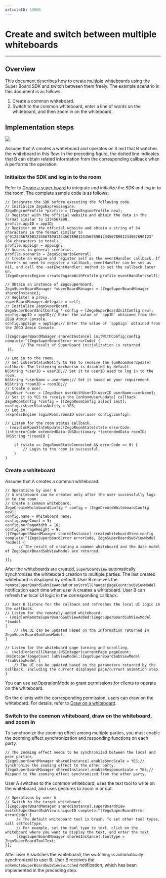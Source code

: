 ```yaml
---
articleID: 13900
---
```


# Create and switch between multiple whiteboards

- - -
## Overview

This document describes how to create multiple whiteboards using the Super Board SDK and switch between them freely. The example scenario in this document is as follows:
1. Create a common whiteboard.
2. Switch to the common whiteboard, enter a line of words on the whiteboard, and then zoom in on the whiteboard.


## Implementation steps

<Frame width="512" height="auto" caption=""><img src="https://storage.zego.im/sdk-doc/Pics/WhiteboardView/Superboard_bestpractice_EN.png" /></Frame>

Assume that A creates a whiteboard and operates on it and that B watches the whiteboard in this flow. In the preceding figure, the dotted line indicates that B can obtain related information from the corresponding callback when A performs the operation.


### Initialize the SDK and log in to the room
Refer to [Create a super board](../quick-start/create-white-board.mdx) to integrate and initialize the SDK and log in to the room. The complete sample code is as follows:

```objc
// Integrate the SDK before executing the following code.
// Initialize ZegoExpressEngine.
ZegoEngineProfile *profile = [ZegoEngineProfile new];
// Register with the official website and obtain the data in the format similar to 1234567890.
profile.appID = appID; 
// Register on the official website and obtain a string of 64 characters in the format similar to @"0123456789012345678901234567890123456789012345678901234567890123" (64 characters in total).
profile.appSign = appSign; 
// Access in general scenarios.
profile.scenario = ZegoScenarioGeneral; 
// Create an engine and register self as the eventHandler callback. If there's no need to register a callback, eventHandler can be set as nil, and call the -setEventHandler: method to set the callback later on.
[ZegoExpressEngine createEngineWithProfile:profile eventHandler:self];

// Obtain an instance of ZegoSuperBoard.
ZegoSuperBoardManager *superBoardManager = [ZegoSuperBoardManager sharedInstance];
// Register a proxy.
superBoardManager.delegate = self;
// Initialize ZegoSuperBoard.
ZegoSuperBoardInitConfig * config = [ZegoSuperBoardInitConfig new];
config.appID = appID;// Enter the value of `appID` obtained from the ZEGO Admin Console.
config.appSign = appSign;// Enter the value of `appSign` obtained from the ZEGO Admin Console.

[[ZegoSuperBoardManager sharedInstance] initWithConfig:config complete:^(ZegoSuperBoardError errorCode) {
       // The result of SuperBoard initialization is returned. 
 }];

// Log in to the room.
// Set isUserStatusNotify to YES to receive the [onRoomUserUpdate] callback. The listening mechanism is disabled by default.
NSString *userID = userID;// Set it to userID used to log in to the room.
NSString *userName = userName;// Set it based on your requirement.
NSString *roomID = roomID;//
// Create a user.
ZegoUser *user = [ZegoUser userWithUserID:userID userName:userName];
// Set it to YES to receive the [onRoomUserUpdate] callback
ZegoRoomConfig *config = [[ZegoRoomConfig alloc] init];
config.isUserStatusNotify = YES;
// Log in.
[expressEngine loginRoom:roomID user:user config:config];

// Listen for the room status callback.
- (void)onRoomStateUpdate:(ZegoRoomState)state errorCode:(int)errorCode extendedData:(NSDictionary *)extendedData roomID:(NSString *)roomID {
    
    if (state == ZegoRoomStateConnected && errorCode == 0) { 
        // Login to the room is successful.
    }
}
```

### Create a whiteboard

Assume that A creates a common whiteboard.
```objc
// Operations by user A
// A whiteboard can be created only after the user successfully logs in to the room.
// Create a common whiteboard.
ZegoCreateWhiteboardConfig * config = [ZegoCreateWhiteboardConfig new];
config.name = Whiteboard name;
config.pageCount = 5;
config.perPageWidth = 16;
config.perPageHeight = 9;
[[ZegoSuperBoardManager sharedInstance] createWhiteboardView:config complete:^(ZegoSuperBoardError errorCode, ZegoSuperBoardSubViewModel *model) {
      // The result of creating a common whiteboard and the data model of ZegoSuperBoardSubViewModel are returned.

}];
```

After the whiteboards are created, `SuperBoardView` automatically synchronizes the whiteboard creation to multiple parties. The last created whiteboard is displayed by default. User B receives the `remoteSuperBoardSubViewAdded` or `onScrollChange:pageCount:subViewModel` notification each time when user A creates a whiteboard. User B can refresh the local UI logic in the corresponding callback.

```objc
// User B listens for the callback and refreshes the local UI logic in the callback.
// Listen for the remotely added whiteboard.
- (void)onRemoteSuperBoardSubViewAdded:(ZegoSuperBoardSubViewModel *)model
{
    // The UI can be updated based on the information returned in ZegoSuperBoardSubViewModel.
}

// Listen for the whiteboard page turning and scrolling.
-  (void)onScrollChange:(NSInteger)currentPage pageCount:(NSInteger)pageCount subViewModel:(ZegoSuperBoardSubViewModel *)subViewModel {
    // The UI can be updated based on the parameters returned by the callback, including the current displayed page/current animation step.
}
```

You can use [setOperationMode](@setOperationMode) to grant permissions for clients to operate on the whiteboard.

On the clients with the corresponding permission, users can draw on the whiteboard. For details, refer to [Draw on a whiteboard](../basic-function/sketch.mdx).

### Switch to the common whiteboard, draw on the whiteboard, and zoom in

To synchronize the zooming effect among multiple parties, you must enable the zooming effect synchronization and responding functions on each party.

```objc
// The zooming effect needs to be synchronized between the local and peer parties.
[ZegoSuperBoardManager sharedInstance].enableSyncScale = YES;// Synchronize the zooming effect to the other party.
[ZegoSuperBoardManager sharedInstance].enableResponseScale = YES;// Respond to the zooming effect synchronized from the other party.
```

User A switches to the common whiteboard, uses the text tool to write on the whiteboard, and uses gestures to zoom in or out.
```objc
// Operations by user A
// Switch to the target whiteboard.
[[ZegoSuperBoardManager sharedInstance].superBoardView switchSuperBoardSubView:uniqueID complete:^(ZegoSuperBoardError errorCode) {
     // The default whiteboard tool is brush. To set other tool types, call setToolType.
     // For example, set the tool type to text, click on the whiteboard where you want to display the text, and enter the text.
     [ZegoSuperBoardManager sharedInstance].toolType = ZegoSuperBoardToolText;
}];
```

After user A switches the whiteboard, the switching is automatically synchronized to user B. User B receives the  `onRemoteSuperBoardSubViewSwitched` notification, which has been implemented in the preceding step.
